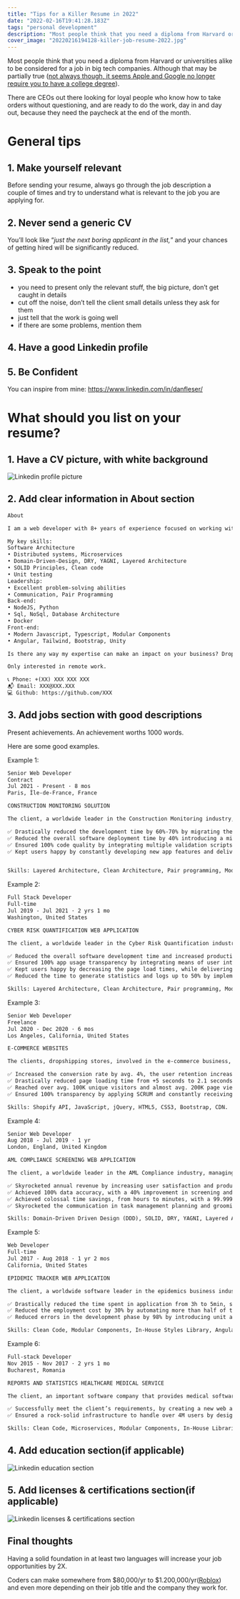 ```yaml
---
title: "Tips for a Killer Resume in 2022"
date: "2022-02-16T19:41:28.183Z"
tags: "personal development"
description: "Most people think that you need a diploma from Harvard or universities alike to be considered for a job in big tech companies. Although that may be partially true, not always though, it seems Apple and Google no longer require you to have a college degree."
cover_image: "20220216194128-killer-job-resume-2022.jpg"
---
```


Most people think that you need a diploma from Harvard or universities alike to be considered for a job in big tech companies. Although that may be partially true ([not always though, it seems Apple and Google no longer require you to have a college degree](https://www.cnbc.com/2018/08/16/15-companies-that-no-longer-require-employees-to-have-a-college-degree.html)).

There are CEOs out there looking for loyal people who know how to take orders without questioning, and are ready to do the work, day in and day out, because they need the paycheck at the end of the month.

# General tips

## 1. Make yourself relevant

Before sending your resume, always go through the job description a couple of times and try to understand what is relevant to the job you are applying for.

## 2. Never send a generic CV

You’ll look like “_just the next boring applicant in the list,_” and your chances of getting hired will be significantly reduced.

## 3. Speak to the point

- you need to present only the relevant stuff, the big picture, don’t get caught in details
- cut off the noise, don’t tell the client small details unless they ask for them
- just tell that the work is going well
- if there are some problems, mention them

## 4. Have a good Linkedin profile

## 5. Be Confident

You can inspire from mine: https://www.linkedin.com/in/danfleser/

# What should you list on your resume?

## 1. Have a CV picture, with white background

<img
  src="/images/20220216194128-linkedin-card.png"
  alt="Linkedin profile picture"
/>

## 2. Add clear information in About section

```txt
About

I am a web developer with 8+ years of experience focused on working with the latest technologies in the field, helping companies around the world design and implement top-of-the-line scalable enterprise solutions.

My key skills:
Software Architecture
• Distributed systems, Microservices
• Domain-Driven-Design, DRY, YAGNI, Layered Architecture
• SOLID Principles, Clean code
• Unit testing
Leadership:
• Excellent problem-solving abilities
• Communication, Pair Programming
Back-end:
• NodeJS, Python
• Sql, NoSql, Database Architecture
• Docker
Front-end:
• Modern Javascript, Typescript, Modular Components
• Angular, Tailwind, Bootstrap, Unity

Is there any way my expertise can make an impact on your business? Drop me a message and let's have a chat!

Only interested in remote work.

📞 Phone: +(XX) XXX XXX XXX
📬 Email: XXX@XXX.XXX
💻 Github: https://github.com/XXX
```

## 3. Add jobs section with good descriptions

Present achievements. An achievement worths 1000 words.

Here are some good examples.

Example 1:

```txt
Senior Web Developer
Contract
Jul 2021 - Present · 8 mos
Paris, Île-de-France, France

CONSTRUCTION MONITORING SOLUTION

The client, a worldwide leader in the Construction Monitoring industry, managing large amounts of data by millimeter precision, had to automate and orchestrate multiple types of construction sites.

✅ Drastically reduced the development time by 60%-70% by migrating the baseline code to a generic system that can allow unlimited types of construction worksites to be added into the web app.
✅ Reduced the overall software deployment time by 40% introducing a microservice architecture wrapped in Docker containers orchestrated using Kubernetes.
✅ Ensured 100% code quality by integrating multiple validation scripts before any developer does some changed to the baseline code.
✅ Kept users happy by constantly developing new app features and delivering them on time.


Skills: Layered Architecture, Clean Architecture, Pair programming, Modular Components, Microservices, Typescript, Angular, NestJs, MongoDB, Docker, Kubernetes, Angular Material, Domain-Driven Driven Design (DDD), SOLID, DRY, YAGNI.
```

Example 2:

```txt
Full Stack Developer
Full-time
Jul 2019 - Jul 2021 · 2 yrs 1 mo
Washington, United States

CYBER RISK QUANTIFICATION WEB APPLICATION

The client, a worldwide leader in the Cyber Risk Quantification industry, managing large amounts of data, had to automate and orchestrate risk quantification from days to hours by automating manual processes.

✅ Reduced the overall software development time and increased productivity by 15% by introducing a layered architecture to decouple the business model from the infrastructure code.
✅ Ensured 100% app usage transparency by integrating means of user interaction analytics, by contributing to both front-end and back-end from a full-stack role.
✅ Kept users happy by decreasing the page load times, while delivering new features on time.
✅ Reduced the time to generate statistics and logs up to 50% by implementing an intuitive web app with a high-quality user experience and great overall performance custom-tailored to the client’s needs.

Skills: Layered Architecture, Clean Architecture, Pair programming, Modular Components, Microservices, Typescript, Angular, .NET Core, Entity Framework, PostgreSQL, Bootstrap, Domain-Driven Driven Design (DDD), SOLID, DRY, YAGNI.
```

Example 3:

```txt
Senior Web Developer
Freelance
Jul 2020 - Dec 2020 · 6 mos
Los Angeles, California, United States

E-COMMERCE WEBSITES

The clients, dropshipping stores, involved in the e-commerce business, had to update their website user interfaces to match mobile devices, improve search engine optimization, and grow revenue.

✅ Increased the conversion rate by avg. 4%, the user retention increased by avg. 7%, the average order value by avg. 14%, the total revenue of the company by avg. 31% and drastically increase the number of orders on mobile devices by avg. 80%, by designing and implementing a mobile-friendly user interface and ensuring a great overall user experience.
✅ Drastically reduced page loading time from +5 seconds to 2.1 seconds, by providing a stable behavior of the web app while testing, and fixing 100% of the issues.
✅ Reached over avg. 100K unique visitors and almost avg. 200K page views in the first 8 months by designing a rock-solid user interface.
✅ Ensured 100% transparency by applying SCRUM and constantly receiving feedback from the product owner.

Skills: Shopify API, JavaScript, jQuery, HTML5, CSS3, Bootstrap, CDN.
```

Example 4:

```txt
Senior Web Developer
Aug 2018 - Jul 2019 · 1 yr
London, England, United Kingdom

AML COMPLIANCE SCREENING WEB APPLICATION

The client, a worldwide leader in the AML Compliance industry, managing large amounts of data, had to speed up customer onboarding cycle time and grow revenue by automating manual processes and minimize false-positives.

✅ Skyrocketed annual revenue by increasing user satisfaction and productivity, by designing a user interface that highlights AML data matching and monitoring.
✅ Achieved 100% data accuracy, with a 40% improvement in screening and monitoring data operations, drastically reduced page loads from 5-7 seconds to 2-3 seconds, by making the web application more consistent and user-friendly, while keeping a very stable & reliable solution for the end-user.
✅ Achieved colossal time savings, from hours to minutes, with a 99.9999% efficiency increase in reports exporting, by designing a custom fined tuned system exposed through the web application.
✅ Skyrocketed the communication in task management planning and grooming sessions with 100% commitment, by improving the technical culture through numerous tech meetings and hackathons.

Skills: Domain-Driven Driven Design (DDD), SOLID, DRY, YAGNI, Layered Architecture, Clean Architecture, Pair Programming, Modular Components, Microservices, Typescript, Angular.js, Lazy Load, Web Worker, Caching, Gzip.
```

Example 5:

```txt
Web Developer
Full-time
Jul 2017 - Aug 2018 · 1 yr 2 mos
California, United States

EPIDEMIC TRACKER WEB APPLICATION

The client, a worldwide software leader in the epidemics business industry, managing large amounts of data, had to optimize the web application because the legacy code was hard to maintain. Performance needed to be improved fast, for delivering actionable, data-driven insights about global epidemics.

✅ Drastically reduced the time spent in application from 3h to 5min, skyrocketed application performance by 70%, by designing an intuitive eye-popping mobile-friendly UI with increased usability using a clean architecture after an in-depth analysis of the existing code and infrastructure.
✅ Reduced the employment cost by 30% by automating more than half of the manual statistical work for selecting and rendering only relevant information.
✅ Reduced errors in the development phase by 98% by introducing unit and integration tests.

Skills: Clean Code, Modular Components, In-House Styles Library, Angular.js, NVD3, Bootstrap, Jasmine, Protractor.
```

Example 6:

```txt
Full-stack Developer
Nov 2015 - Nov 2017 · 2 yrs 1 mo
Bucharest, Romania

REPORTS AND STATISTICS HEALTHCARE MEDICAL SERVICE

The client, an important software company that provides medical software for public Romanian hospitals, had an outdated desktop application, unscalable with poor optimization, long response times, and unintuitive user interface, resulting in unhappy clients.

✅ Successfully meet the client’s requirements, by creating a new web application with clean architecture, decoupled components that meet the client requirements lowering time spent in the application by an astounding 70% by showing the users only the most relevant data while maintaining a highly efficient communication line with the clients.
✅ Ensured a rock-solid infrastructure to handle over 4M users by designing resilience microservices and performing stress testing. Delivered a scalable solution ready for a 4M daily active users deploy.

Skills: Clean Code, Microservices, Modular Components, In-House Libraries, Angular, Angular Material, C3.js, Node.js, Koa.js, MongoDB, OAuth 2, FHIR Standard, Git, Jenkins, Redmine.
```

## 4. Add education section(if applicable)

<img
  src="/images/20220216194128-education-card.png"
  alt="Linkedin education section"
/>

## 5. Add licenses & certifications section(if applicable)

<img
  src="/images/20220216194128-certificate-card.png"
  alt="Linkedin licenses & certifications section"
/>

## Final thoughts

Having a solid foundation in at least two languages will increase your job opportunities by 2X.

Coders can make somewhere from $80,000/yr to $1.200,000/yr([Roblox](https://roblox.com)) and even more depending on their job title and the company they work for.
